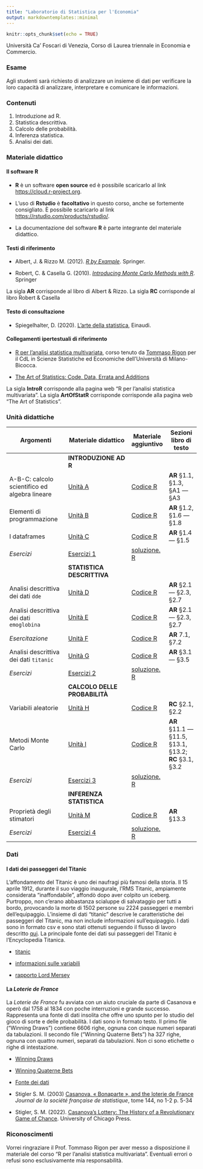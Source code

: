 ```yaml
---
title: "Laboratorio di Statistica per l'Economia"
output: markdowntemplates::minimal
---
```


```r
knitr::opts_chunk$set(echo = TRUE)
```

Università Ca’ Foscari di Venezia, Corso di Laurea triennale in Economia e Commercio.

### Esame

Agli studenti sarà richiesto di analizzare un insieme di dati per verificare la loro capacità di analizzare, interpretare e comunicare le informazioni.


###  Contenuti

1. Introduzione ad R. 	
2. Statistica descrittiva.
3. Calcolo delle probabilità.
4. Inferenza statistica.
5. Analisi dei dati.

### Materiale didattico


#### Il software R

-   **R** è un software **open source** ed è possibile scaricarlo al
    link <https://cloud.r-project.org>.

-   L'uso di **Rstudio** è **facoltativo** in questo corso, anche se
    fortemente consigliato. È possibile scaricarlo al link
    <https://rstudio.com/products/rstudio/>.

-   La documentazione del software **R** è parte integrante del
    materiale didattico.

#### Testi di riferimento

-   Albert, J. &  Rizzo M. (2012). [*R by
    Example*](https://link.springer.com/content/pdf/10.1007%2F978-1-4614-1365-3.pdf).
    Springer.\
    
-   Robert, C. & Casella G. (2010). [*Introducing Monte Carlo Methods
    with
    R*](https://link.springer.com/content/pdf/10.1007%2F978-1-4419-1576-4.pdf).
    Springer
    
La sigla **AR** corrisponde al libro di Albert \& Rizzo. La sigla **RC** corrisponde al libro Robert \& Casella

#### Testo di consultazione

-   Spiegelhalter, D. (2020). [L’arte della statistica](https://www.einaudi.it/catalogo-libri/scienze-sociali/sociologia/larte-della-statistica-david-spiegelhalter-9788806246624/), Einaudi.\

#### Collegamenti ipertestuali di riferimento

* [R per l'analisi statistica multivariata](https://tommasorigon.github.io/introR/), corso tenuto da [Tommaso Rigon](https://tommasorigon.github.io/) per il CdL in Scienze Statistiche ed Economiche dell'Università di Milano-Bicocca.

* [The Art of Statistics: Code, Data, Errata and Additions](https://dspiegel29.github.io/ArtofStatistics/)

La sigla **IntroR** corrisponde alla pagina web "R per l'analisi statistica multivariata". La sigla **ArtOfStatR** corrisponde corrisponde alla pagina web "The Art of Statistics".



### Unità didattiche

| Argomenti                                         | Materiale didattico                     | Materiale aggiuntivo                              | Sezioni libro di testo                                  |
|------------------------|---------------------------|-----------|-------------|
|                                                   | **INTRODUZIONE AD R**                   |                                                   |                                                         |
| A-B-C: calcolo scientifico ed algebra lineare     | [Unità A](https://tommasorigon.github.io/introR/lezioni/un_A.html)         | [Codice R](https://tommasorigon.github.io/introR/lezioni/script/un_A.R)              | **AR** §1.1, §1.3, §A1 --- §A3                          |
| Elementi di programmazione                        | [Unità B](https://tommasorigon.github.io/introR/lezioni/un_B.html)         | [Codice R](https://tommasorigon.github.io/introR/lezioni/script/un_B.R)              | **AR** §1.2, §1.6 --- §1.8                              |
| I dataframes                                      | [Unità C](https://tommasorigon.github.io/introR/lezioni/un_C.html)         | [Codice R](https://tommasorigon.github.io/introR/lezioni/script/un_C.R)              | **AR** §1.4 --- §1.5                                    |
| *Esercizi*                                        | [Esercizi 1](https://tommasorigon.github.io/introR/exe/es_1.html)             | [soluzione. R](https://tommasorigon.github.io/introR/exe/es_1.R)                        |                                                         |
|                                                   | **STATISTICA DESCRITTIVA**              |                                                   |                                                         |
| Analisi descrittiva dei dati `dde`                | [Unità D](https://tommasorigon.github.io/introR/lezioni/un_D.html)         | [Codice R](https://tommasorigon.github.io/introR/lezioni/script/un_D.R)              | **AR** §2.1 --- §2.3, §2.7                              |
| Analisi descrittiva dei dati `emoglobina`         | [Unità E](https://tommasorigon.github.io/introR/lezioni/un_E.html)         | [Codice R](https://tommasorigon.github.io/introR/lezioni/script/un_E.R)              | **AR** §2.1 --- §2.3, §2.7                              |
| *Esercitazione*                                | [Unità F](https://tommasorigon.github.io/introR/lezioni/un_F.html)         | [Codice R](https://tommasorigon.github.io/introR/lezioni/script/un_F.R)              | **AR** 7.1, §7.2                                        |
| Analisi descrittiva dei dati `titanic`            | [Unità G](https://tommasorigon.github.io/introR/lezioni/un_G.html)         | [Codice R](https://tommasorigon.github.io/introR/lezioni/script/un_G.R)              | **AR** §3.1 --- §3.5                                    |
| *Esercizi*                                        | [Esercizi 2](https://tommasorigon.github.io/introR/exe/es_2.html)             | [soluzione. R](https://tommasorigon.github.io/introR/exe/es_2.R)                        |                                                         |
|                                                   | **CALCOLO DELLE PROBABILITÀ**           |                                                   |                                                         |
| Variabili aleatorie                               | [Unità H](https://tommasorigon.github.io/introR/lezioni/un_H.html)         | [Codice R](https://tommasorigon.github.io/introR/lezioni/script/un_H.R)              | **RC** §2.1, §2.2                                       |
| Metodi Monte Carlo                                | [Unità I](https://tommasorigon.github.io/introR/lezioni/un_I.html)         | [Codice R](https://tommasorigon.github.io/introR/lezioni/script/un_I.R)              | **AR** §11.1 --- §11.5, §13.1, §13.2; **RC** §3.1, §3.2 |
| *Esercizi*                                        | [Esercizi 3](https://tommasorigon.github.io/introR/exe/es_3.html)             | [soluzione. R](https://tommasorigon.github.io/introR/exe/es_3.R)                        |                                                         |
|                                                   | **INFERENZA STATISTICA**                |                                                   |                                                         |
| Proprietà degli stimatori                         | [Unità M](https://tommasorigon.github.io/introR/lezioni/un_M.html)         | [Codice R](https://tommasorigon.github.io/introR/lezioni/script/un_M.R)              | **AR** §13.3                                            |
| *Esercizi*                                        | [Esercizi 4](https://tommasorigon.github.io/introR/exe/es_4.html)             | [soluzione. R](https://tommasorigon.github.io/introR/exe/es_4.R)                        |                                                         |
<!-- | Metodi numerici per l'analisi di verosimiglianza | [Unità K](https://tommasorigon.github.io/introR/lezioni/un_K.html)         | [Codice R](https://tommasorigon.github.io/introR/lezioni/script/un_K.R)              | **RC** §5.1, §5.2                                       | -->
<!-- | Proprietà degli stimatori                         | [Unità M](https://tommasorigon.github.io/introR/lezioni/un_M.html)         | [Codice R](https://tommasorigon.github.io/introR/lezioni/script/un_M.R)              | **AR** §13.3                                            | -->
<!-- | *Esercizi*                                        | [Esercizi 4](https://tommasorigon.github.io/introR/exe/es_4.html)             | [soluzione. R](https://tommasorigon.github.io/introR/exe/es_4.R)                        |                                                         | -->
<!-- |                                                   | **LEZIONI AGGIUNTIVE**                  |                                                   |                                                         | -->
<!-- | Casinò, roulette e metodi Monte Carlo             | [Unità J](https://tommasorigon.github.io/introR/lezioni/un_J.html)         | [Codice R](https://tommasorigon.github.io/introR/lezioni/script/un_J.R)              | **AR** §11.2                                            | -->
<!-- | Minimi quadrati non lineari                       | [Unità L](https://tommasorigon.github.io/introR/lezioni/un_L.html)         | [Codice R](https://tommasorigon.github.io/introR/lezioni/script/un_L.R)              |                                                         | -->


### Dati



#### I dati dei passeggeri del Titanic

L'affondamento del Titanic è uno dei naufragi più famosi della storia. Il 15 aprile 1912, durante il suo viaggio inaugurale, l'RMS Titanic, ampiamente considerata "inaffondabile", affondò dopo aver colpito un iceberg. Purtroppo, non c'erano abbastanza scialuppe di salvataggio per tutti a bordo, provocando la morte di 1502 persone su 2224 passeggeri e membri dell'equipaggio. L'insieme di dati "titanic" descrive le caratteristiche dei passeggeri del Titanic, ma non include informazioni sull'equipaggio. I dati sono in formato csv e sono stati ottenuti seguendo il flusso di lavoro descritto [qui](https://hbiostat.org/rflow/case). La principale fonte dei dati sui passeggeri del Titanic è l'Encyclopedia Titanica.

- [titanic](https://github.com/aldosolari/IPE/blob/main/docs/titanic.csv)

- [informazioni sulle variabili](https://raw.githubusercontent.com/aldosolari/SLAB/refs/heads/main/docs/titanic_infofile.txt)

- [rapporto Lord Mersey](https://github.com/aldosolari/SLAB/blob/main/docs/Mersey) 

#### La *Loterie de France*


La *Loterie de France* fu avviata con un aiuto cruciale da parte di Casanova e operò dal 1758 al 1834 con poche interruzioni e grande successo. 
Rappresenta una fonte di dati insolita che offre uno spunto per lo studio del gioco di sorte e delle probabilità. I dati sono in formato testo. Il primo file ("Winning Draws") contiene 6606 righe, ognuna con cinque numeri separati da tabulazioni. Il secondo file ("Winning Quaterne Bets") ha 327 righe, ognuna con quattro numeri, separati da tabulazioni. Non ci sono etichette o righe di intestazione.

- [Winning Draws](https://www.stat.uchicago.edu/~stigler/draws.txt)

- [Winning Quaterne Bets](https://www.stat.uchicago.edu/~stigler/quatbets.txt)

- [Fonte dei dati](https://www.stat.uchicago.edu/~stigler/French_Lottery_Data.shtml)

- Stigler S. M. (2003) [Casanova, « Bonaparte », and the loterie de France](http://www.numdam.org/item/JSFS_2003__144_1-2_5_0.pdf) *Journal de la société française de statistique*, tome 144, no 1-2 
p. 5-34

- Stigler, S. M. (2022). [Casanova's Lottery: The History of a Revolutionary Game of Chance](https://press.uchicago.edu/ucp/books/book/chicago/C/bo173083204.html). University of Chicago Press.

<!-- ### Progettazione del corso -->

<!-- Il corso richiede un impegno di 150 ore per ottenere 6 Crediti Formativi Universitari (CFU), di cui 30 ore in aula. <br> -->
<!-- Il seguente grafico radar definisce la percentuale di peso e la distribuzione del tempo di ciascun evento di apprendimento all'interno del corso. -->

<!-- ```{r, echo=FALSE} -->
<!-- library(fmsb) -->
<!-- data <- as.data.frame(matrix( c(40,20,30,10,0,0,0,0) , ncol=8)) -->
<!-- colnames(data) <- c("Contenuti a bassa interattività" , -->
<!--                     "Rielaborazione di contenuti" , -->
<!--                     "Applicazione" , -->
<!--                     "Retrieval" , -->
<!--                     "Riflessione e metacognizione", -->
<!--                     "Discussione" , -->
<!--                     "Produzione / Ricerca" , -->
<!--                     "Contenuti ad alta interattività" ) -->
<!-- #add 2 lines to the dataframe: the max and min of each topic to show on the plot -->
<!-- data <- rbind(rep(40,8) , rep(0,8) , data) -->
<!-- radarchart(data, centerzero=T, axistype=1, axislabcol = "grey", cglcol = "grey", cglty = 1, cglwd = 0.8, -->
<!--            caxislabels = c(0, 10, 20, 30, 40), -->
<!--            pcol = "#00AFBB", pfcol = scales::alpha("#00AFBB", 0.5), plwd = 2, plty = 1) -->
<!-- ``` -->

<!-- Contenuti a bassa interattività (40%): lezione frontale, lettura libro <br> -->
<!-- Rielaborazione di contenuti (20%): riassunti, schemi <br> -->
<!-- Applicazione (30%): esercizi <br> -->
<!-- Retrieval (10%): quiz <br> -->

<!-- Si veda il metodo [Smart Learning Design 25](https://www.metid.polimi.it/en/)  per ulteriori dettagli. -->



### Riconoscimenti

Vorrei ringraziare il Prof. Tommaso Rigon per aver messo a disposizione il materiale del corso "R per l’analisi statistica multivariata". Eventuali errori o refusi sono esclusivamente mia responsabilità.